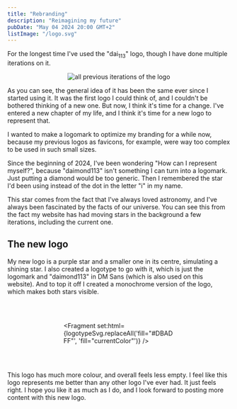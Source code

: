 ```yaml
---
title: "Rebranding"
description: "Reimagining my future"
pubDate: "May 04 2024 20:00 GMT+2"
listImage: "/logo.svg"
---
```


For the longest time I've used the "dai<sub>113</sub>" logo, though I have done multiple iterations on it.

<div align="center">

![all previous iterations of the logo](/blog-assets/old-logos.png)

</div>

As you can see, the general idea of it has been the same ever since I started using it. It was the first logo I could think of, and I couldn't be bothered thinking of a new one. But now, I think it's time for a change. I've entered a new chapter of my life, and I think it's time for a new logo to represent that.

I wanted to make a logomark to optimize my branding for a while now, because my previous logos as favicons, for example, were way too complex to be
used in such small sizes.

Since the beginning of 2024, I've been wondering "How can I represent myself?", because "daimond113" isn't something
I can turn into a logomark. Just putting a diamond would be too generic. Then I remembered the star I'd been using instead of the dot in the letter
"i" in my name.

This star comes from the fact that I've always loved astronomy, and I've always been fascinated by the facts of our universe. You can see this
from the fact my website has had moving stars in the background a few iterations, including the current one.

## The new logo

My new logo is a purple star and a smaller one in its centre, simulating a shining star. I also created a logotype to go with it, which is just the logomark and "daimond113" in DM Sans (which is also used on this website). And to top it off I created a monochrome version of the logo, which makes both stars visible.

<div style="display: flex; flex-direction: column; align-items: center; gap: 2rem; width: 100%;">

<div style="width: 250px" title="new logomark">

<Fragment set:html={logoSvg} />
</div>

<div style="width: 250px" class="text-logo-text dark:text-logo-text-dark" title="new logotype">

<Fragment set:html={logotypeSvg.replaceAll('fill="#DBADFF"', 'fill="currentColor"')} />
</div>

<div style="width: 250px" title="monochrome logo">

<Fragment set:html={monochromeSvg} />
</div>

</div>

This logo has much more colour, and overall feels less empty. I feel like this logo represents me better than any other logo I've ever had. It just feels right. I hope you like it as much as I do, and I
look forward to posting more content with this new logo.
